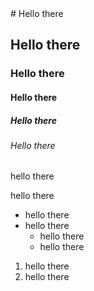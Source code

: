 
<BlogPostLayout>
  # Hello there

  ## Hello there

  ### Hello there

  #### Hello there

  ##### Hello there

  ###### Hello there

  hello there

  <span>hello there</span>

  - hello there
  - hello there
    - hello there
    - hello there

  1. hello there
  2. hello there
</BlogPostLayout>